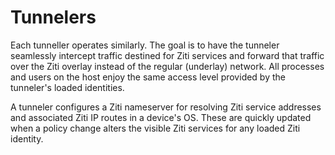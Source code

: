 
# Tunnelers

<TunnelerOverviewMd />

Each tunneller operates similarly. The goal is to have the tunneler seamlessly intercept traffic destined for Ziti
services and forward that traffic over the Ziti overlay instead of the regular (underlay) network. All processes and users on the host enjoy the same access level provided by the tunneler's loaded identities.

A tunneler configures a Ziti nameserver for resolving Ziti service addresses and associated Ziti IP routes in a device's OS. These are quickly updated when a policy change alters the visible Ziti services for any loaded Ziti identity.
